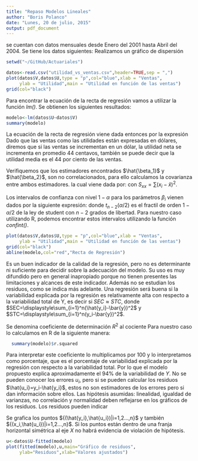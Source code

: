 ```yaml
---
title: "Repaso Modelos Lineales"
author: "Boris Polanco"
date: "Lunes, 20 de julio, 2015"
output: pdf_document
---
```

\section{Utilidad neta en función de las ventas}
se cuentan con datos mensuales desde Enero del 2001 hasta Abril del 2004. Se tiene los datos siguientes:
Realizamos un gráfico de dispersión

```r
setwd("~/GitHub/Actuariales")

datos<-read.csv("utilidad_vs_ventas.csv",header=TRUE,sep = ",")
plot(datos$V,datos$U,type = "p",col="blue",xlab = "Ventas",
     ylab = "Utilidad",main = "Utilidad en función de las ventas")
grid(col="black")
```
 Para encontrar la ecuación de la recta de regresión vamos a utilizar la función _lm()_.
Se obtienen los siguientes resultados:

```r
modelo<-lm(datos$U~datos$V)
summary(modelo)
```
 La ecuación de la recta de regresión viene dada entonces por la expresión
 \begin{equation}
 U=137.09+0.44V
 \end{equation}
Dado que las ventas como las utilidades están expresadas en dólares, diremos que si las ventas se incrementan en un dólar, la utilidad neta se incrementa en promedio $44$ centavos, también se puede decir que la utilidad media es el $44$ por ciento de las ventas.
 
 Verifiquemos que los estimadores encontrados $\hat{\beta_1}$ y $\hat{\beta_2}$, son no correlacionados, para ello calculamos la covarianza entre ambos estimadores. la cual viene dada por:
 \begin{equation}
 cov(\hat{\beta_1},\hat{\beta_2})=\frac{-\sigma^2}{S_{xx}}
 \end{equation}
  con $S_{xx}=\displaystyle\sum({x_i-\hat{x}})^2$.
  \section{Intervalos de confianza}
  Los intervalos de confianza con nivel $1-\alpha$ para los parámetros $\beta_i$ vienen dados por la siguiente expresión:
  \begin{equation}
  \hat{\beta_i}\pm ee(\hat{\beta_i})t_{n-2}(\alpha/2)
  \end{equation}
  donde $t_{n-2}(\alpha/2)$ es el fractil de orden $1-\alpha/2$ de la ley de student con $n-2$ grados de libertad.
  Para nuestro caso utilizando R, podemos encontrar estos intervalos utilizando la función _confint()_.
  
```r
plot(datos$V,datos$U,type = "p",col="blue",xlab = "Ventas",
     ylab = "Utilidad",main = "Utilidad en función de las ventas")
grid(col="black")
abline(modelo,col="red","Recta de Regresión")
```
\section{Coeficiente de determinación}
Es un buen indicador de la calidad de la regresión, pero no es determinante ni suficiente para decidir sobre la adecuación del modelo. Su uso es muy difundido pero en general inapropiado porque no tienen presentes las limitaciones y alcances de este indicador. Además no se estudian los residuos, como se indica más adelante.
\section{Coeficiente $R^2$}
  Una regresión será buena si la variabilidad explicada por la regresión es relativamente alta con respecto a la variabilidad total de Y, es decir si $SEC \approx STC$, donde $SEC=\displaystyle\sum_{i=1}^n(\hat{y_i}-\bar{y})^2$ y $STC=\displaystyle\sum_{i=1}^n(y_i-\bar{y})^2$. 
  \subsection{Definición} Se denomina coeficiente de determinación $R^2$ al cociente
  \begin{equation}
  R^2=\frac{SEC}{STC}
  \end{equation}
Para nuestro caso lo calculamos en R de la siguiente manera:
```r
  summary(modelo)$r.squared 
```
Para interpretar este coeficiente lo multiplicamos por $100$ y lo interpretamos como porcentaje, que es el porcentaje de variabilidad explicada por la regresión con respecto a  la variabilidad total. Por lo que el modelo propuesto explica aproximadamente el $94\%$ de la variabilidad de $Y$.
\section{Gráficos de residuos}
No se pueden conocer los errores $u_i$, pero si se pueden calcular los residuos $\hat{u_i}=y_i-\hat{y_i}$, estos no son estimadores de los errores pero si dan información sobre ellos. Las hipótesis asumidas: linealidad, igualdad de varianzas, no correlación y normalidad deben reflejarse en los gráficos de los residuos.
Los residuos pueden indicar
\begin{itemize}
\item La función de regresión no es lineal.
\item La varianza de los errores no es constante.
\item Los errores son correlacionados.
\item Existen observaciones singulares.
\item Los errores no son normalmente distribuídos.
\item Uno o varios regresores han sido omitidos del modelo
\end{itemize}

\subsection{Residuos en función de: $\hat{Y}$ y de $X$}
Se grafica los puntos ${(\hat{y_i},\hat{u_i})|i=1,2...,n}$ y también ${(x_i,\hat{u_i})|i=1,2...,n}$. Si los puntos están dentro de una franja horizontal simétrica al eje $X$ no habrá evidencia de violación de hipótesis.


```r
u<-datos$U-fitted(modelo)
plot(fitted(modelo),u,main="Gráfico de residuos",
     ylab="Residuos",xlab="Valores ajustados")

```


